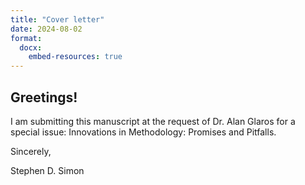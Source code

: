 ```yaml
---
title: "Cover letter"
date: 2024-08-02
format: 
  docx:
    embed-resources: true
---
```


## Greetings!

I am submitting this manuscript at the request of Dr. Alan Glaros for a special issue: Innovations in Methodology: Promises and Pitfalls.

Sincerely,

Stephen D. Simon